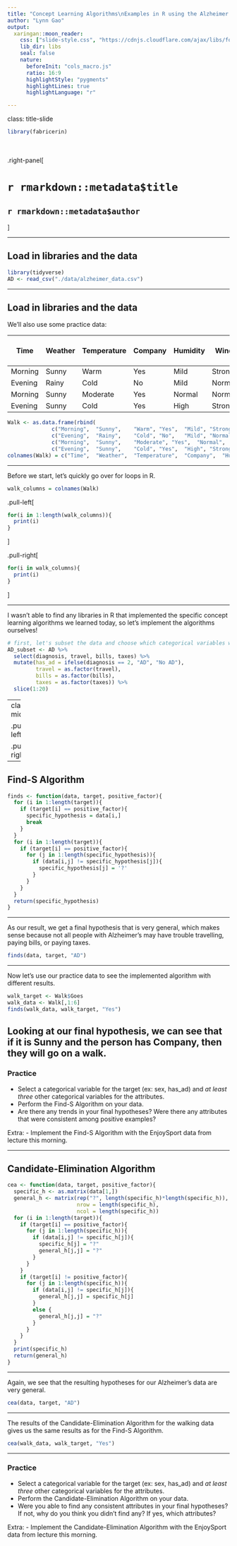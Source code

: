 ```yaml
---
title: "Concept Learning Algorithms\nExamples in R using the Alzheimer's Data"
author: "Lynn Gao"
output: 
  xaringan::moon_reader:
    css: ["slide-style.css", "https://cdnjs.cloudflare.com/ajax/libs/font-awesome/5.15.3/css/all.min.css"]
    lib_dir: libs
    seal: false
    nature:
      beforeInit: "cols_macro.js"
      ratio: 16:9
      highlightStyle: "pygments"
      highlightLines: true
      highlightLanguage: "r"

---
```


class: title-slide

```r
library(fabricerin)
```

<br>
<br>
.right-panel[ 

# `r rmarkdown::metadata$title`
## `r rmarkdown::metadata$author`

]


---

## Load in libraries and the data


```r
library(tidyverse)
AD <- read_csv("./data/alzheimer_data.csv") 
```

---

## Load in libraries and the data

We'll also use some practice data:

|Time |	Weather |	Temperature |	Company |	Humidity |	Wind |	Goes on a walk |
|-------|-------|-------|-------|-------|-------|-------------------|
|Morning |	Sunny |	Warm |	Yes |	Mild |	Strong |	Yes |
| Evening |	Rainy |	Cold |	No |	Mild |	Normal |	No |
| Morning |	Sunny |	Moderate |	Yes |	Normal |	Normal |	Yes |
| Evening |	Sunny |	Cold |	Yes |	High |	Strong |	Yes |

```r
Walk <- as.data.frame(rbind(
              c("Morning",	"Sunny",	"Warm",	"Yes",	"Mild",	"Strong",	"Yes"),
              c("Evening",	"Rainy",	"Cold",	"No",	"Mild",	"Normal",	"No"),
              c("Morning",	"Sunny",	"Moderate",	"Yes",	"Normal",	"Normal",	"Yes"),
              c("Evening",	"Sunny",	"Cold",	"Yes",	"High",	"Strong",	"Yes")))
colnames(Walk) = c("Time",	"Weather",	"Temperature",	"Company",	"Humidity",	"Wind",	"Goes")
```

---

Before we start, let's quickly go over for loops in R.

```r
walk_columns = colnames(Walk)
```

.pull-left[
```r
for(i in 1:length(walk_columns)){
  print(i)
}
```
]

.pull-right[
```r
for(i in walk_columns){
  print(i)
}
```

]


---

I wasn't able to find any libraries in R that implemented the specific concept learning algorithms we learned today, so let's implement the algorithms ourselves! 

```r
# first, let's subset the data and choose which categorical variables we want to include and which rows we want to include
AD_subset <- AD %>% 
  select(diagnosis, travel, bills, taxes) %>% 
  mutate(has_ad = ifelse(diagnosis == 2, "AD", "No AD"),
         travel = as.factor(travel), 
         bills = as.factor(bills), 
         taxes = as.factor(taxes)) %>% 
  slice(1:20)
```

---
class: middle

.pull-left[
```r
# the attributes
data <- AD_subset[,2:4]
data
```
]

.pull-right[
```r
# the target
target <- AD_subset %>% 
  pull(has_ad) 
target
```
]

---

## Find-S Algorithm

```r
finds <- function(data, target, positive_factor){
  for (i in 1:length(target)){
    if (target[i] == positive_factor){
      specific_hypothesis = data[i,]
      break
    }
  }
  for (i in 1:length(target)){
    if (target[i] == positive_factor){
      for (j in 1:length(specific_hypothesis)){
        if (data[i,j] != specific_hypothesis[j]){
          specific_hypothesis[j] = '?'
        }
      }
    }
  }
  return(specific_hypothesis)
}
```

---

As our result, we get a final hypothesis that is very general, which makes sense because not all people with Alzheimer's may have trouble travelling, paying bills, or paying taxes.

```r
finds(data, target, "AD")
```

---

Now let's use our practice data to see the implemented algorithm with different results.

```r
walk_target <- Walk$Goes
walk_data <- Walk[,1:6]
finds(walk_data, walk_target, "Yes")
```

Looking at our final hypothesis, we can see that if it is Sunny and the person has Company, then they will go on a walk.
---

### Practice

- Select a categorical variable for the target (ex: sex, has_ad) and *at least three* other categorical variables for the attributes.
- Perform the Find-S Algorithm on your data. 
- Are there any trends in your final hypotheses? Were there any attributes that were consistent among positive examples?

Extra:
- Implement the Find-S Algorithm with the EnjoySport data from lecture this morning.

---

## Candidate-Elimination Algorithm


```r
cea <- function(data, target, positive_factor){
  specific_h <- as.matrix(data[1,])
  general_h <- matrix(rep("?", length(specific_h)*length(specific_h)), 
                      nrow = length(specific_h),
                      ncol = length(specific_h))
  for (i in 1:length(target)){
    if (target[i] == positive_factor){
      for (j in 1:length(specific_h)){
        if (data[i,j] != specific_h[j]){
          specific_h[j] = "?"
          general_h[j,j] = "?"
        }
      }
    }
    if (target[i] != positive_factor){
      for (j in 1:length(specific_h)){
        if (data[i,j] != specific_h[j]){
          general_h[j,j] = specific_h[j]
        }
        else {
          general_h[j,j] = "?"
        }
      }
    }
  }
  print(specific_h)
  return(general_h)
}
```

---

Again, we see that the resulting hypotheses for our Alzheimer's data are very general. 

```r
cea(data, target, "AD")
```

---

The results of the Candidate-Elimination Algorithm for the walking data gives us the same results as for the Find-S Algorithm.

```r
cea(walk_data, walk_target, "Yes")
```

---

### Practice

- Select a categorical variable for the target (ex: sex, has_ad) and *at least three* other categorical variables for the attributes.
- Perform the Candidate-Elimination Algorithm on your data. 
- Were you able to find any consistent attributes in your final hypotheses? If not, why do you think you didn't find any? If yes, which attributes?

Extra:
- Implement the Candidate-Elimination Algorithm with the EnjoySport data from lecture this morning.
